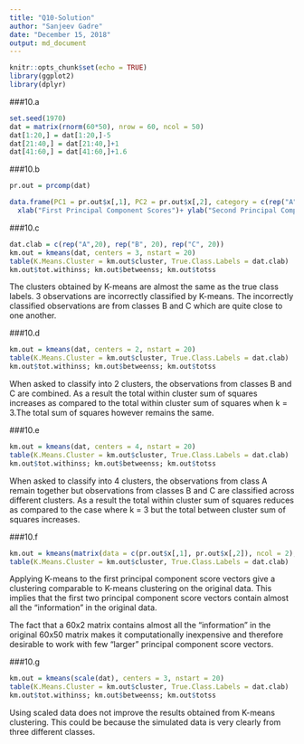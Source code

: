 ```yaml
---
title: "Q10-Solution"
author: "Sanjeev Gadre"
date: "December 15, 2018"
output: md_document
---
```


```r
knitr::opts_chunk$set(echo = TRUE)
library(ggplot2)
library(dplyr)
```

###10.a
```r
set.seed(1970)
dat = matrix(rnorm(60*50), nrow = 60, ncol = 50)
dat[1:20,] = dat[1:20,]-5
dat[21:40,] = dat[21:40,]+1
dat[41:60,] = dat[41:60,]+1.6
```

###10.b
```r
pr.out = prcomp(dat)

data.frame(PC1 = pr.out$x[,1], PC2 = pr.out$x[,2], category = c(rep("A",20), rep("B", 20), rep("C", 20))) %>% ggplot(aes(PC1, PC2, col = category))+ geom_point()+ 
  xlab("First Principal Component Scores")+ ylab("Second Principal Component Scores")

```

###10.c
```r
dat.clab = c(rep("A",20), rep("B", 20), rep("C", 20))
km.out = kmeans(dat, centers = 3, nstart = 20)
table(K.Means.Cluster = km.out$cluster, True.Class.Labels = dat.clab)
km.out$tot.withinss; km.out$betweenss; km.out$totss
```

The clusters obtained by K-means are almost the same as the true class labels. 3 observations are incorrectly classified by K-means. The incorrectly classified observations are from classes B and C which are quite close to one another.

###10.d
```r
km.out = kmeans(dat, centers = 2, nstart = 20)
table(K.Means.Cluster = km.out$cluster, True.Class.Labels = dat.clab)
km.out$tot.withinss; km.out$betweenss; km.out$totss
```

When asked to classify into 2 clusters, the observations from classes B and C are combined. As a result the total within cluster sum of squares increases as compared to the total within cluster sum of squares when k = 3.The total sum of squares however remains the same.

###10.e
```r
km.out = kmeans(dat, centers = 4, nstart = 20)
table(K.Means.Cluster = km.out$cluster, True.Class.Labels = dat.clab)
km.out$tot.withinss; km.out$betweenss; km.out$totss
```

When asked to classify into 4 clusters, the observations from class A remain together but observations from classes B and C are classified across different clusters. As a result the total within cluster sum of squares reduces as compared to the case where k = 3 but the total between cluster sum of squares increases.

###10.f
```r
km.out = kmeans(matrix(data = c(pr.out$x[,1], pr.out$x[,2]), ncol = 2), centers = 3, nstart = 20)
table(K.Means.Cluster = km.out$cluster, True.Class.Labels = dat.clab)
```

Applying K-means to the first principal component score vectors give a clustering comparable to K-means clustering on the original data. This implies that the first two principal component score vectors contain almost all the "information" in the original data. 

The fact that a 60x2 matrix contains almost all the "information" in the original 60x50 matrix makes it computationally inexpensive and therefore desirable to work with few "larger" principal component score vectors.

###10.g
```r
km.out = kmeans(scale(dat), centers = 3, nstart = 20)
table(K.Means.Cluster = km.out$cluster, True.Class.Labels = dat.clab)
km.out$tot.withinss; km.out$betweenss; km.out$totss
```

Using scaled data does not improve the results obtained from K-means clustering. This could be because the simulated data is very clearly from three different classes.
